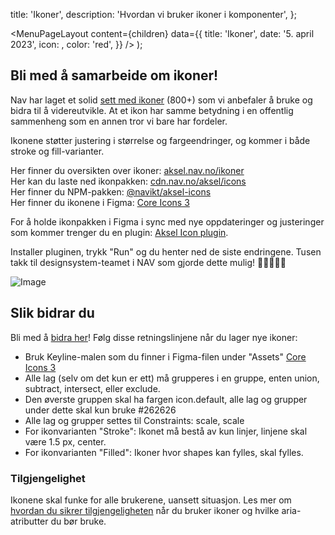 

  title: 'Ikoner',
  description: 'Hvordan vi bruker ikoner i komponenter',
};

  <MenuPageLayout
    content={children}
    data={{
      title: 'Ikoner',
      date: '5. april 2023',
      icon: <TokenIcon />,
      color: 'red',
    }}
  />
);

## Bli med å samarbeide om ikoner!

Nav har laget et solid [sett med ikoner](https://aksel.nav.no/ikoner) (800+) som vi anbefaler å bruke og bidra til å videreutvikle. At et ikon har samme betydning i en offentlig sammenheng som en annen tror vi bare har fordeler.

Ikonene støtter justering i størrelse og fargeendringer, og kommer i både stroke og fill-varianter.

Her finner du oversikten over ikoner: [aksel.nav.no/ikoner](https://aksel.nav.no/ikoner)<br/>
Her kan du laste ned ikonpakken: [cdn.nav.no/aksel/icons](https://cdn.nav.no/aksel/icons/zip/aksel-icons.zip)<br/>
Her finner du NPM-pakken: [@navikt/aksel-icons](https://www.npmjs.com/package/@navikt/aksel-icons)<br/>
Her finner du ikonene i Figma: [Core Icons 3](https://www.figma.com/community/file/1214869602572392330/Core-Icons-3)<br/>

For å holde ikonpakken i Figma i sync med nye oppdateringer og justeringer som kommer trenger du en plugin: [Aksel Icon plugin](https://www.figma.com/community/plugin/1221057403873975172).

Installer pluginen, trykk "Run" og du henter ned de siste endringene. Tusen takk til designsystem-teamet i NAV som gjorde dette mulig! 🙏🏻👏🏻🏅

![Image](https://user-images.githubusercontent.com/1464915/230187062-b17ecf3a-4910-461f-b6c1-7767af26963c.png)

## Slik bidrar du

Bli med å [bidra her](https://github.com/navikt/aksel/blob/main/%40navikt/aksel-icons/CONTRIBUTING.md)! Følg disse retningslinjene når du lager nye ikoner:

- Bruk Keyline-malen som du finner i Figma-filen under "Assets" [Core Icons 3](https://www.figma.com/community/file/1214869602572392330/Core-Icons-3)<br/>
- Alle lag (selv om det kun er ett) må grupperes i en gruppe, enten union, subtract, intersect, eller exclude.
- Den øverste gruppen skal ha fargen icon.default, alle lag og grupper under dette skal kun bruke #262626
- Alle lag og grupper settes til Constraints: scale, scale
- For ikonvarianten "Stroke": Ikonet må bestå av kun linjer, linjene skal være 1.5 px, center.
- For ikonvarianten "Filled": Ikoner hvor shapes kan fylles, skal fylles.

### Tilgjengelighet

Ikonene skal funke for alle brukerene, uansett situasjon. Les mer om [hvordan du sikrer tilgjengeligheten](https://aksel.nav.no/god-praksis/artikler/tilgjengelig-ikonbruk) når du bruker ikoner og hvilke aria-atributter du bør bruke.
